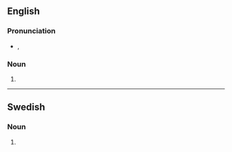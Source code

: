 {{also|asteroīds}}
==English==

===Pronunciation===
* {{enPR|ăs'tə-roidz"}}, {{IPA|en|/ˈæstəˌɹoɪdz/}}

===Noun===
{{head|en|noun form}}

# {{plural of|en|asteroid}}

----

==Swedish==

===Noun===
{{head|sv|noun form}}

# {{sv-noun-form-indef-gen|asteroid}}